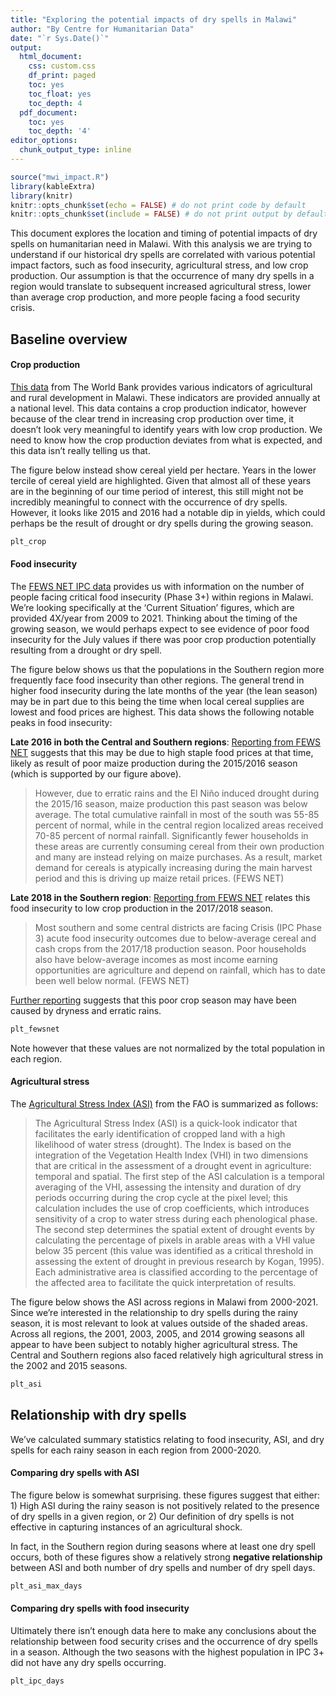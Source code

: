 ```yaml
---
title: "Exploring the potential impacts of dry spells in Malawi"
author: "By Centre for Humanitarian Data"
date: "`r Sys.Date()`"
output:
  html_document:
    css: custom.css
    df_print: paged
    toc: yes
    toc_float: yes
    toc_depth: 4
  pdf_document:
    toc: yes
    toc_depth: '4'
editor_options:
  chunk_output_type: inline
---
```


```r
source("mwi_impact.R")
library(kableExtra)
library(knitr)
knitr::opts_chunk$set(echo = FALSE) # do not print code by default
knitr::opts_chunk$set(include = FALSE) # do not print output by default
```


This document explores the location and timing of potential impacts of dry spells on humanitarian need in Malawi. With this analysis we are trying to understand if our historical dry spells are correlated with various potential impact factors, such as food insecurity, agricultural stress, and low crop production. Our assumption is that the occurrence of many dry spells in a region would translate to subsequent increased agricultural stress, lower than average crop production, and more people facing a food security crisis.  

## Baseline overview

#### Crop production

[This data](https://data.humdata.org/dataset/world-bank-agriculture-and-rural-development-indicators-for-malawi) from The World Bank provides various indicators of agricultural and rural development in Malawi. These indicators are provided annually at a national level. This data contains a crop production indicator, however because of the clear trend in increasing crop production over time, it doesn't look very meaningful to identify years with low crop production. We need to know how the crop production deviates from what is expected, and this data isn't really telling us that. 

The figure below instead show cereal yield per hectare. Years in the lower tercile of cereal yield are highlighted. Given that almost all of these years are in the beginning of our time period of interest, this still might not be incredibly meaningful to connect with the occurrence of dry spells. However, it looks like 2015 and 2016 had a notable dip in yields, which could perhaps be the result of drought or dry spells during the growing season. 

```r

plt_crop

```

#### Food insecurity

The [FEWS NET IPC data](https://fews.net/IPC) provides us with information on the number of people facing critical food insecurity (Phase 3+) within regions in Malawi. We're looking specifically at the 'Current Situation' figures, which are provided 4X/year from 2009 to 2021. Thinking about the timing of the growing season, we would perhaps expect to see evidence of poor food insecurity for the July values if there was poor crop production potentially resulting from a drought or dry spell.   

The figure below shows us that the populations in the Southern region more frequently face food insecurity than other regions. The general trend in higher food insecurity during the late months of the year (the lean season) may be in part due to this being the time when local cereal supplies are lowest and food prices are highest. This data shows the following notable peaks in food insecurity: 

**Late 2016 in both the Central and Southern regions**: [Reporting from FEWS NET](https://fews.net/southern-africa/malawi/food-security-outlook/june-2016) suggests that this may be due to high staple food prices at that time, likely as result of poor maize production during the 2015/2016 season (which is supported by our figure above). 

> However, due to erratic rains and the El Niño induced drought during the 2015/16 season, maize production this past season was below average. The total cumulative rainfall in most of the south was 55-85 percent of normal, while in the central region localized areas received 70-85 percent of normal rainfall. Significantly fewer households in these areas are currently consuming cereal from their own production and many are instead relying on maize purchases. As a result, market demand for cereals is atypically increasing during the main harvest period and this is driving up maize retail prices. (FEWS NET)

**Late 2018 in the Southern region**: [Reporting from FEWS NET](https://fews.net/southern-africa/malawi/food-security-outlook/december-2018) relates this food insecurity to low crop production in the 2017/2018 season.  

> Most southern and some central districts are facing Crisis (IPC Phase 3) acute food insecurity outcomes due to below-average cereal and cash crops from the 2017/18 production season. Poor households also have below-average incomes as most income earning opportunities are agriculture and depend on rainfall, which has to date been well below normal. (FEWS NET)

[Further reporting](https://fews.net/southern-africa/malawi/food-security-outlook/june-2018) suggests that this poor crop season may have been caused by dryness and erratic rains. 

```r

plt_fewsnet


```

Note however that these values are not normalized by the total population in each region. 

#### Agricultural stress

The [Agricultural Stress Index (ASI)](http://www.fao.org/giews/earthobservation/country/index.jsp?lang=en&type=11111&code=MWI#) from the FAO is summarized as follows:

> The Agricultural Stress Index (ASI) is a quick-look indicator that facilitates the early identification of cropped land with a high likelihood of water stress (drought). The Index is based on the integration of the Vegetation Health Index (VHI) in two dimensions that are critical in the assessment of a drought event in agriculture: temporal and spatial. The first step of the ASI calculation is a temporal averaging of the VHI, assessing the intensity and duration of dry periods occurring during the crop cycle at the pixel level; this calculation includes the use of crop coefficients, which introduces sensitivity of a crop to water stress during each phenological phase. The second step determines the spatial extent of drought events by calculating the percentage of pixels in arable areas with a VHI value below 35 percent (this value was identified as a critical threshold in assessing the extent of drought in previous research by Kogan, 1995). Each administrative area is classified according to the percentage of the affected area to facilitate the quick interpretation of results.

The figure below shows the ASI across regions in Malawi from 2000-2021. Since we're interested in the relationship to dry spells during the rainy season, it is most relevant to look at values outside of the shaded areas. Across all regions, the 2001, 2003, 2005, and 2014 growing seasons all appear to have been subject to notably higher agricultural stress. The Central and Southern regions also faced relatively high agricultural stress in the 2002 and 2015 seasons. 

```r

plt_asi

```

## Relationship with dry spells

We've calculated summary statistics relating to food insecurity, ASI, and dry spells for each rainy season in each region from 2000-2020. 

#### Comparing dry spells with ASI

The figure below is somewhat surprising. these figures suggest that either: 
1) High ASI during the rainy season is not positively related to the presence of dry spells in a given region, or
2) Our definition of dry spells is not effective in capturing instances of an agricultural shock. 

In fact, in the Southern region during seasons where at least one dry spell occurs, both of these figures show a relatively strong **negative relationship** between ASI and both number of dry spells and number of dry spell days. 


```r

plt_asi_max_days

```


#### Comparing dry spells with food insecurity

Ultimately there isn't enough data here to make any conclusions about the relationship between food security crises and the occurrence of dry spells in a season. Although the two seasons with the highest population in IPC 3+ did not have any dry spells occurring. 

```r

plt_ipc_days

```


